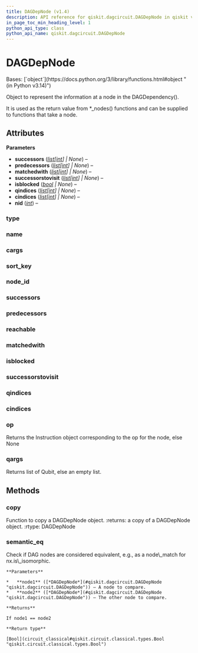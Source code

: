 ```yaml
---
title: DAGDepNode (v1.4)
description: API reference for qiskit.dagcircuit.DAGDepNode in qiskit v1.4
in_page_toc_min_heading_level: 1
python_api_type: class
python_api_name: qiskit.dagcircuit.DAGDepNode
---
```


# DAGDepNode

<Class id="qiskit.dagcircuit.DAGDepNode" isDedicatedPage={true} github="https://github.com/Qiskit/qiskit/tree/stable/1.4/qiskit/dagcircuit/dagdepnode.py#L21-L160" signature="qiskit.dagcircuit.DAGDepNode(type=None, op=None, name=None, qargs=(), cargs=(), successors=None, predecessors=None, reachable=None, matchedwith=None, successorstovisit=None, isblocked=None, qindices=None, cindices=None, nid=-1)" modifiers="class">
  Bases: [`object`](https://docs.python.org/3/library/functions.html#object "(in Python v3.14)")

  Object to represent the information at a node in the DAGDependency().

  It is used as the return value from \*\_nodes() functions and can be supplied to functions that take a node.

  ## Attributes

  **Parameters**

  *   **successors** ([*list*](https://docs.python.org/3/library/stdtypes.html#list "(in Python v3.14)")*\[*[*int*](https://docs.python.org/3/library/functions.html#int "(in Python v3.14)")*] | None*) –
  *   **predecessors** ([*list*](https://docs.python.org/3/library/stdtypes.html#list "(in Python v3.14)")*\[*[*int*](https://docs.python.org/3/library/functions.html#int "(in Python v3.14)")*] | None*) –
  *   **matchedwith** ([*list*](https://docs.python.org/3/library/stdtypes.html#list "(in Python v3.14)")*\[*[*int*](https://docs.python.org/3/library/functions.html#int "(in Python v3.14)")*] | None*) –
  *   **successorstovisit** ([*list*](https://docs.python.org/3/library/stdtypes.html#list "(in Python v3.14)")*\[*[*int*](https://docs.python.org/3/library/functions.html#int "(in Python v3.14)")*] | None*) –
  *   **isblocked** ([*bool*](https://docs.python.org/3/library/functions.html#bool "(in Python v3.14)") *| None*) –
  *   **qindices** ([*list*](https://docs.python.org/3/library/stdtypes.html#list "(in Python v3.14)")*\[*[*int*](https://docs.python.org/3/library/functions.html#int "(in Python v3.14)")*] | None*) –
  *   **cindices** ([*list*](https://docs.python.org/3/library/stdtypes.html#list "(in Python v3.14)")*\[*[*int*](https://docs.python.org/3/library/functions.html#int "(in Python v3.14)")*] | None*) –
  *   **nid** ([*int*](https://docs.python.org/3/library/functions.html#int "(in Python v3.14)")) –

  ### type

  <Attribute id="qiskit.dagcircuit.DAGDepNode.type" />

  ### name

  <Attribute id="qiskit.dagcircuit.DAGDepNode.name" />

  ### cargs

  <Attribute id="qiskit.dagcircuit.DAGDepNode.cargs" />

  ### sort\_key

  <Attribute id="qiskit.dagcircuit.DAGDepNode.sort_key" attributeTypeHint="str" />

  ### node\_id

  <Attribute id="qiskit.dagcircuit.DAGDepNode.node_id" />

  ### successors

  <Attribute id="qiskit.dagcircuit.DAGDepNode.successors" attributeTypeHint="list[int]" />

  ### predecessors

  <Attribute id="qiskit.dagcircuit.DAGDepNode.predecessors" attributeTypeHint="list[int]" />

  ### reachable

  <Attribute id="qiskit.dagcircuit.DAGDepNode.reachable" />

  ### matchedwith

  <Attribute id="qiskit.dagcircuit.DAGDepNode.matchedwith" attributeTypeHint="list[int]" />

  ### isblocked

  <Attribute id="qiskit.dagcircuit.DAGDepNode.isblocked" attributeTypeHint="bool" />

  ### successorstovisit

  <Attribute id="qiskit.dagcircuit.DAGDepNode.successorstovisit" attributeTypeHint="list[int]" />

  ### qindices

  <Attribute id="qiskit.dagcircuit.DAGDepNode.qindices" attributeTypeHint="list[int]" />

  ### cindices

  <Attribute id="qiskit.dagcircuit.DAGDepNode.cindices" attributeTypeHint="list[int]" />

  ### op

  <Attribute id="qiskit.dagcircuit.DAGDepNode.op">
    Returns the Instruction object corresponding to the op for the node, else None
  </Attribute>

  ### qargs

  <Attribute id="qiskit.dagcircuit.DAGDepNode.qargs">
    Returns list of Qubit, else an empty list.
  </Attribute>

  ## Methods

  ### copy

  <Function id="qiskit.dagcircuit.DAGDepNode.copy" github="https://github.com/Qiskit/qiskit/tree/stable/1.4/qiskit/dagcircuit/dagdepnode.py#L135-L160" signature="copy()">
    Function to copy a DAGDepNode object. :returns: a copy of a DAGDepNode object. :rtype: DAGDepNode
  </Function>

  ### semantic\_eq

  <Function id="qiskit.dagcircuit.DAGDepNode.semantic_eq" github="https://github.com/Qiskit/qiskit/tree/stable/1.4/qiskit/dagcircuit/dagdepnode.py#L106-L133" signature="semantic_eq(node1, node2)" modifiers="static">
    Check if DAG nodes are considered equivalent, e.g., as a node\_match for nx.is\_isomorphic.

    **Parameters**

    *   **node1** ([*DAGDepNode*](#qiskit.dagcircuit.DAGDepNode "qiskit.dagcircuit.DAGDepNode")) – A node to compare.
    *   **node2** ([*DAGDepNode*](#qiskit.dagcircuit.DAGDepNode "qiskit.dagcircuit.DAGDepNode")) – The other node to compare.

    **Returns**

    If node1 == node2

    **Return type**

    [Bool](circuit_classical#qiskit.circuit.classical.types.Bool "qiskit.circuit.classical.types.Bool")
  </Function>
</Class>

